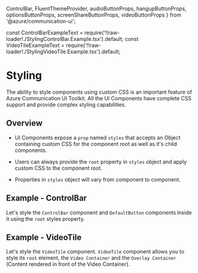   ControlBar,
  FluentThemeProvider,
  audioButtonProps,
  hangupButtonProps,
  optionsButtonProps,
  screenShareButtonProps,
  videoButtonProps
} from '@azure/communication-ui';

const ControlBarExampleText = require('!!raw-loader!./StylingControlBar.Example.tsx').default;
const VideoTileExampleText = require('!!raw-loader!./StylingVideoTile.Example.tsx').default;

<Meta title="Styling" />

# Styling

The ability to style components using custom CSS is an important feature of Azure Communication UI Toolkit.
All the UI Components have complete CSS support and provide complex styling capabilities.

## Overview

- UI Components expose a `prop` named `styles` that accepts an Object containing custom CSS for the component root as well as it's child components.

- Users can always provide the `root` property in `styles` object and apply custom CSS to the component root.

- Properties in `styles` object will vary from component to component.

## Example - ControlBar

Let's style the `ControlBar` component and `DefaultButton` components inside it using the `root` styles property.

<Source code={ControlBarExampleText} />

<Canvas withSource="none">
  <ControlBarExample />
</Canvas>

## Example - VideoTile

Let's style the `VideoTile` component.
`VideoTile` component allows you to style its `root` element, the `Video Container` and the `Overlay Container` (Content rendered in front of the Video Container).

<Source code={VideoTileExampleText} />

<Canvas withSource="none">
  <VideoTileExample />
</Canvas>
